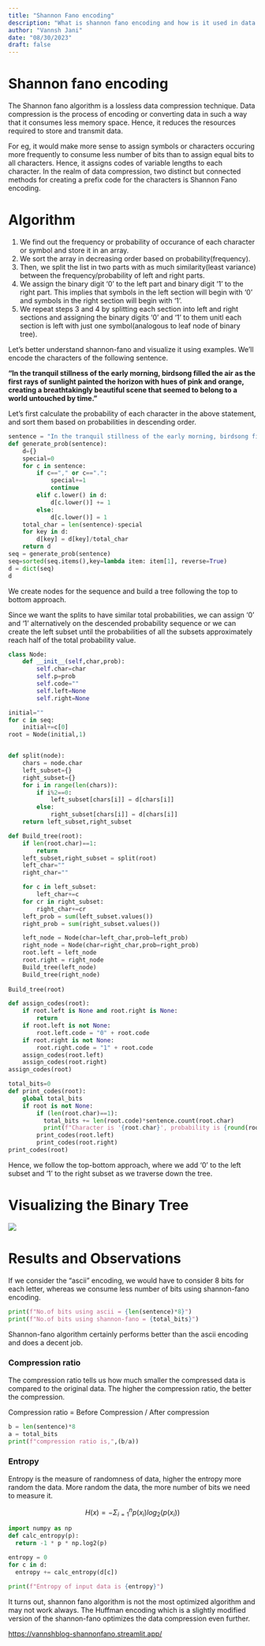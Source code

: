 ```yaml
---
title: "Shannon Fano encoding"
description: "What is shannon fano encoding and how is it used in data compression."
author: "Vannsh Jani"
date: "08/30/2023"
draft: false
---
```


# Shannon fano encoding

The Shannon fano algorithm is a lossless data compression technique. Data compression is the process of encoding or converting data in such a way that it consumes less memory space. Hence, it reduces the resources required to store and transmit data.

For eg, it would make more sense to assign symbols or characters occuring more frequently to consume less number of bits than to assign equal bits to all characters. Hence, it assigns codes of variable lengths to each character. In the realm of data compression, two distinct but connected methods for creating a prefix code for the characters is Shannon Fano encoding.

# Algorithm

1.  We find out the frequency or probability of occurance of each character or symbol and store it in an array.
2.  We sort the array in decreasing order based on probability(frequency).
3.  Then, we split the list in two parts with as much similarity(least variance) between the frequency/probability of left and right parts.
4.  We assign the binary digit '0' to the left part and binary digit '1' to the right part. This implies that symbols in the left section will begin with '0' and symbols in the right section will begin with '1'.
5.  We repeat steps 3 and 4 by splitting each section into left and right sections and assigning the binary digits '0' and '1' to them unitl each section is left with just one symbol(analogous to leaf node of binary tree).

Let's better understand shannon-fano and visualize it using examples. We'll encode the characters of the following sentence.

**"In the tranquil stillness of the early morning, birdsong filled the air as the first rays of sunlight painted the horizon with hues of pink and orange, creating a breathtakingly beautiful scene that seemed to belong to a world untouched by time."**

Let's first calculate the probability of each character in the above statement, and sort them based on probabilities in descending order.

```python
sentence = "In the tranquil stillness of the early morning, birdsong filled the air as the first rays of sunlight painted the horizon with hues of pink and orange, creating a breathtakingly beautiful scene that seemed to belong to a world untouched by time."
def generate_prob(sentence):
    d={}
    special=0
    for c in sentence:
        if c=="," or c==".":
            special+=1
            continue
        elif c.lower() in d:
            d[c.lower()] += 1
        else:
            d[c.lower()] = 1
    total_char = len(sentence)-special
    for key in d:
        d[key] = d[key]/total_char
    return d
seq = generate_prob(sentence)
seq=sorted(seq.items(),key=lambda item: item[1], reverse=True)
d = dict(seq)
d

```

We create nodes for the sequence and build a tree following the top to bottom approach.

Since we want the splits to have similar total probabilities, we can assign '0' and '1' alternatively on the descended probability sequence or we can create the left subset until the probabilities of all the subsets approximately reach half of the total probability value.

```python
class Node:
    def __init__(self,char,prob):
        self.char=char
        self.p=prob
        self.code=""
        self.left=None
        self.right=None

initial=""
for c in seq:
    initial+=c[0]
root = Node(initial,1)


def split(node):
    chars = node.char
    left_subset={}
    right_subset={}
    for i in range(len(chars)):
        if i%2==0:
            left_subset[chars[i]] = d[chars[i]]
        else:
            right_subset[chars[i]] = d[chars[i]]
    return left_subset,right_subset

def Build_tree(root):
    if len(root.char)==1:
        return
    left_subset,right_subset = split(root)
    left_char=""
    right_char=""

    for c in left_subset:
        left_char+=c
    for cr in right_subset:
        right_char+=cr
    left_prob = sum(left_subset.values())
    right_prob = sum(right_subset.values())

    left_node = Node(char=left_char,prob=left_prob)
    right_node = Node(char=right_char,prob=right_prob)
    root.left = left_node
    root.right = right_node
    Build_tree(left_node)
    Build_tree(right_node)
    
Build_tree(root)

def assign_codes(root):
    if root.left is None and root.right is None:
        return
    if root.left is not None:
        root.left.code = "0" + root.code
    if root.right is not None:
        root.right.code = "1" + root.code
    assign_codes(root.left)
    assign_codes(root.right)
assign_codes(root)

total_bits=0
def print_codes(root):
    global total_bits
    if root is not None:
        if (len(root.char)==1):
          total_bits += len(root.code)*sentence.count(root.char)
          print(f"Character is '{root.char}', probability is {round(root.p,4)} and code is {root.code}")
        print_codes(root.left)
        print_codes(root.right)
print_codes(root)
```

Hence, we follow the top-bottom approach, where we add '0' to the left subset and '1' to the right subset as we traverse down the tree.

# Visualizing the Binary Tree

![](images/binary_tree.png)

# Results and Observations

If we consider the "ascii" encoding, we would have to consider 8 bits for each letter, whereas we consume less number of bits using shannon-fano encoding.

```python
print(f"No.of bits using ascii = {len(sentence)*8}")
print(f"No.of bits using shannon-fano = {total_bits}")
```

Shannon-fano algorithm certainly performs better than the ascii encoding and does a decent job.

### Compression ratio

The compression ratio tells us how much smaller the compressed data is compared to the original data. The higher the compression ratio, the better the compression.

Compression ratio = Before Compression / After compression

```python
b = len(sentence)*8
a = total_bits
print(f"compression ratio is,",(b/a))
```

### Entropy

Entropy is the measure of randomness of data, higher the entropy more random the data. More random the data, the more number of bits we need to measure it.

$$
H(x) = -\Sigma_{i=1}^n p(x_i)log_2(p(x_i))
$$

```python
import numpy as np
def calc_entropy(p):
  return -1 * p * np.log2(p)

entropy = 0
for c in d:
  entropy += calc_entropy(d[c])
  
print(f"Entropy of input data is {entropy}")
```

It turns out, shannon fano algorithm is not the most optimized algorithm and may not work always. The Huffman encoding which is a slightly modified version of the shannon-fano optimizes the data compression even further.

<https://vannshblog-shannonfano.streamlit.app/>
